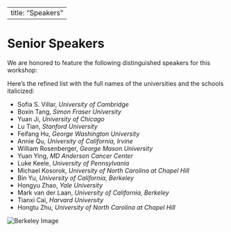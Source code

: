 
---
title: "Speakers"
---

# Senior Speakers

We are honored to feature the following distinguished speakers for this workshop:

Here’s the refined list with the full names of the universities and the schools italicized:

- Sofia S. Villar, *University of Cambridge*
- Boxin Tang, *Simon Fraser University*
- Yuan Ji, *University of Chicago*
- Lu Tian, *Stanford University*
- Feifang Hu, *George Washington University*
- Annie Qu, *University of California, Irvine*
- William Rosenberger, *George Mason University*
- Yuan Ying, *MD Anderson Cancer Center*
- Luke Keele, *University of Pennsylvania*
- Michael Kosorok, *University of North Carolina at Chapel Hill*
- Bin Yu, *University of California, Berkeley*
- Hongyu Zhao, *Yale University*
- Mark van der Laan, *University of California, Berkeley*
- Tianxi Cai, *Harvard University*
- Hongtu Zhu, *University of North Carolina at Chapel Hill*


![Berkeley Image](berkeley_photo_2.png)  <!-- Placeholder for the image -->
